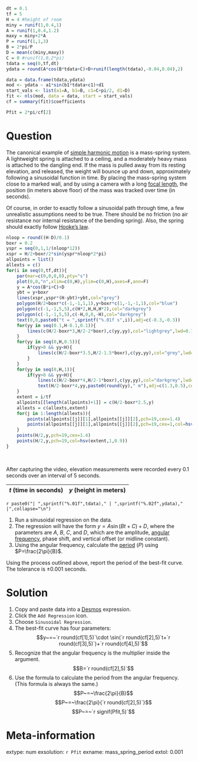 ```r
dt = 0.1
tf = 5
H = 4 #height of room
miny = runif(1,0.4,1)
A = runif(1,0.4,1.2)
maxy = miny+2*A
P = runif(1,1,3)
B = 2*pi/P
D = mean(c(miny,maxy))
C = 0 #runif(1,0,2*pi)
tdata = seq(0,tf,dt)
ydata = round(A*cos(B*tdata+C)+D+runif(length(tdata),-0.04,0.04),2)

data = data.frame(tdata,ydata)
mod <- ydata ~ a1*sin(b1*tdata+c1)+d1
start_vals <- list(a1=A, b1=B, c1=C+pi/2, d1=D)
fit <- nls(mod, data = data, start = start_vals)
cf = summary(fit)$coefficients

Pfit = 2*pi/cf[2]

```

Question
========

The canonical example of [simple harmonic motion](https://en.wikipedia.org/wiki/Simple_harmonic_motion) is a mass-spring system. A lightweight spring is attached to a ceiling, and a moderately heavy mass is attached to the dangling end. If the mass is pulled away from its resting elevation, and released, the weight will bounce up and down, approximately following a sinusoidal function in time. By placing the mass-spring system close to a marked wall, and by using a camera with a long [focal length](https://en.wikipedia.org/wiki/Focal_length#In_photography), the position (in meters above floor) of the mass was tracked over time (in seconds).

Of course, in order to exactly follow a sinusoidal path through time, a few unrealistic assumptions need to be true. There should be no friction (no air resistance nor internal resistance of the bending spring). Also, the spring should exactly follow [Hooke's law](https://en.wikipedia.org/wiki/Hooke%27s_law).

```r
nloop = round((H-D)/0.1)
boxr = 0.2
yspr = seq(0,1,1/(nloop*12))
xspr = H/2+boxr/2*sin(yspr*nloop*2*pi)
allpoints = list()
allexts = c()
for(i in seq(0,tf,dt)){
    par(mar=c(0,0,0,0),pty="s")
    plot(0,0,"n",xlim=c(0,H),ylim=c(0,H),axes=F,ann=F)
    y = A*cos(B*i+C)+D
    ybt = y+boxr
    lines(xspr,yspr*(H-ybt)+ybt,col="grey")
    polygon(H/2+boxr*c(-1,-1,1,1),y+boxr*c(1,-1,-1,1),col="blue")
    polygon(c(-1,-1,5,5),c(H*2,H,H,H*2),col="darkgrey")
    polygon(c(-1,-1,5,5),c(-H,0,0,-H),col="darkgrey")
    text(0,0,paste0("t = ",sprintf("%.01f s",i)),adj=c(-0.3,-0.3))
    for(yy in seq(0.1,H-0.1,0.1)){
        lines(c(H/2-boxr*3,H/2-2*boxr),c(yy,yy),col="lightgrey",lwd=0.7)
    }
    for(yy in seq(0,H,0.5)){
        if(yy>0 && yy<H){
            lines(c(H/2-boxr*3.5,H/2-1.5*boxr),c(yy,yy),col="grey",lwd=0.9)
        }
    }
    for(yy in seq(0,H,1)){
        if(yy>0 && yy<H){
            lines(c(H/2-boxr*4,H/2-1*boxr),c(yy,yy),col="darkgrey",lwd=1.1)
            text(H/2-boxr*4,yy,paste0(round(yy)," m"),adj=c(1.3,0.5),col="darkgrey")}
    }
    extent = i/tf
    allpoints[[length(allpoints)+1]] = c(H/2-boxr*2.5,y)
    allexts = c(allexts,extent)
    for(j in 1:length(allexts)){
        points(allpoints[[j]][1],allpoints[[j]][2],pch=19,cex=1.4)
        points(allpoints[[j]][1],allpoints[[j]][2],pch=19,cex=1,col=hsv(allexts[j],1,0.9))
    }
    points(H/2,y,pch=19,cex=1.4)
    points(H/2,y,pch=19,col=hsv(extent,1,0.9))
}
```
\

After capturing the video, elevation measurements were recorded every 0.1 seconds over an interval of 5 seconds.

| $t$ (time in seconds) | $y$ (height in meters) |
|:---:|:---:|
`r paste0("| ",sprintf("%.01f",tdata)," | ",sprintf("%.02f",ydata)," |",collapse="\n")`

1. Run a sinusoidal regression on the data.
2. The regression will have the form $y = A\sin(Bt+C)+D$, where the parameters are $A$, $B$, $C$, and $D$, which are the amplitude, [angular frequency](https://en.wikipedia.org/wiki/Angular_frequency), phase shift, and vertical offset (or midline constant).
3. Using the angular frequency, calculate the [period](https://en.wikipedia.org/wiki/Periodic_function) ($P$) using $P=\frac{2\pi}{B}$.

Using the process outlined above, report the period of the best-fit curve. The tolerance is $\pm 0.001$ seconds.


Solution
========

1. Copy and paste data into a [Desmos](https://www.desmos.com/calculator) expression.
2. Click the `Add Regression` icon.
3. Choose `Sinusoidal Regression`.
4. The best-fit curve has four parameters:
$$y~=~`r round(cf[1],5)`\cdot \sin(`r round(cf[2],5)`t+`r round(cf[3],5)`)+`r round(cf[4],5)`$$
5. Recognize that the angular frequency is the multiplier inside the argument.
$$B=`r round(cf[2],5)`$$
6. Use the formula to calculate the period from the angular frequency. (This formula is always the same.)
$$P~=~\frac{2\pi}{B}$$
$$P~=~\frac{2\pi}{`r round(cf[2],5)`}$$
$$P~=~`r signif(Pfit,5)`$$




Meta-information
============
extype: num
exsolution: `r Pfit`
exname: mass_spring_period
extol: 0.001